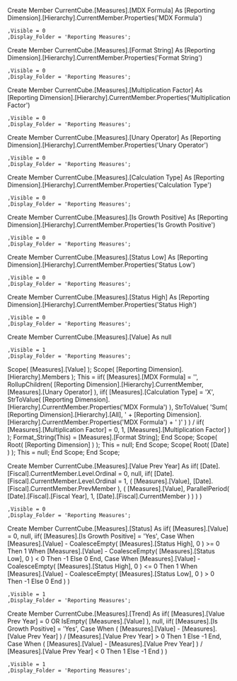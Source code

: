 Create Member CurrentCube.[Measures].[MDX Formula]
As
    [Reporting Dimension].[Hierarchy].CurrentMember.Properties('MDX Formula')

    ,Visible = 0
    ,Display_Folder = 'Reporting Measures'; 

Create Member CurrentCube.[Measures].[Format String]
As
    [Reporting Dimension].[Hierarchy].CurrentMember.Properties('Format String')

    ,Visible = 0
    ,Display_Folder = 'Reporting Measures'; 

Create Member CurrentCube.[Measures].[Multiplication Factor]
As
    [Reporting Dimension].[Hierarchy].CurrentMember.Properties('Multiplication Factor')

    ,Visible = 0
    ,Display_Folder = 'Reporting Measures'; 

Create Member CurrentCube.[Measures].[Unary Operator]
As
    [Reporting Dimension].[Hierarchy].CurrentMember.Properties('Unary Operator')

    ,Visible = 0
    ,Display_Folder = 'Reporting Measures'; 

Create Member CurrentCube.[Measures].[Calculation Type]
As
    [Reporting Dimension].[Hierarchy].CurrentMember.Properties('Calculation Type')

    ,Visible = 0
    ,Display_Folder = 'Reporting Measures'; 

Create Member CurrentCube.[Measures].[Is Growth Positive]
As
    [Reporting Dimension].[Hierarchy].CurrentMember.Properties('Is Growth Positive')

    ,Visible = 0
    ,Display_Folder = 'Reporting Measures'; 

Create Member CurrentCube.[Measures].[Status Low]
As
    [Reporting Dimension].[Hierarchy].CurrentMember.Properties('Status Low')

    ,Visible = 0
    ,Display_Folder = 'Reporting Measures'; 

Create Member CurrentCube.[Measures].[Status High]
As
    [Reporting Dimension].[Hierarchy].CurrentMember.Properties('Status High')

    ,Visible = 0
    ,Display_Folder = 'Reporting Measures'; 

Create Member CurrentCube.[Measures].[Value]
As
	null

    ,Visible = 1
    ,Display_Folder = 'Reporting Measures'; 

Scope( [Measures].[Value] );
        Scope( [Reporting Dimension].[Hierarchy].Members );
            This = iif( [Measures].[MDX Formula] = '', 
			            RollupChildren( [Reporting Dimension].[Hierarchy].CurrentMember,
                                        [Measures].[Unary Operator] ),
                        iif( [Measures].[Calculation Type] = 'X',
			                 StrToValue( [Reporting Dimension].[Hierarchy].CurrentMember.Properties('MDX Formula') ),
 			                 StrToValue( 'Sum( [Reporting Dimension].[Hierarchy].[All], ' + 
                                         [Reporting Dimension].[Hierarchy].CurrentMember.Properties('MDX Formula') +
                                         ' )'
						               )
						   )
                        /
                        iif( [Measures].[Multiplication Factor] = 0, 1,
                             [Measures].[Multiplication Factor]
                            )
                      );
		Format_String(This) = [Measures].[Format String];
        End Scope;
    Scope( Root( [Reporting Dimension] ) );
        This = null;
    End Scope;
    Scope( Root( [Date] ) );
        This = null;
    End Scope;
End Scope;

Create Member CurrentCube.[Measures].[Value Prev Year]
As
	iif( [Date].[Fiscal].CurrentMember.Level.Ordinal = 0, null,
         iif( [Date].[Fiscal].CurrentMember.Level.Ordinal = 1,
              ( [Measures].[Value], 
                [Date].[Fiscal].CurrentMember.PrevMember ),
              ( [Measures].[Value], 
                ParallelPeriod( [Date].[Fiscal].[Fiscal Year],
                                1, [Date].[Fiscal].CurrentMember ) )
            )
        )

    ,Visible = 0
    ,Display_Folder = 'Reporting Measures'; 

Create Member CurrentCube.[Measures].[Status]
As
    iif( [Measures].[Value] = 0, null,
    iif( [Measures].[Is Growth Positive] = 'Yes',
    Case
        When [Measures].[Value] - CoalesceEmpty( [Measures].[Status High], 0 ) >= 0
        Then 1
        When [Measures].[Value] - CoalesceEmpty( [Measures].[Status Low], 0 ) < 0
        Then -1
        Else 0
    End,
    Case
        When [Measures].[Value] - CoalesceEmpty( [Measures].[Status High], 0 ) <= 0
        Then 1
        When [Measures].[Value] - CoalesceEmpty( [Measures].[Status Low], 0 ) > 0
        Then -1
        Else 0
    End
    )
    )

    ,Visible = 1
    ,Display_Folder = 'Reporting Measures'; 

Create Member CurrentCube.[Measures].[Trend]
As
    iif( [Measures].[Value Prev Year] = 0 OR IsEmpty( [Measures].[Value] ), null,
    iif( [Measures].[Is Growth Positive] = 'Yes',
    Case
        When ( [Measures].[Value] - [Measures].[Value Prev Year] ) / 
               [Measures].[Value Prev Year] > 0
        Then 1
        Else -1
    End,
    Case
        When ( [Measures].[Value] - [Measures].[Value Prev Year] ) / 
               [Measures].[Value Prev Year] < 0
        Then 1
        Else -1
    End
    )
    )

    ,Visible = 1
    ,Display_Folder = 'Reporting Measures'; 
